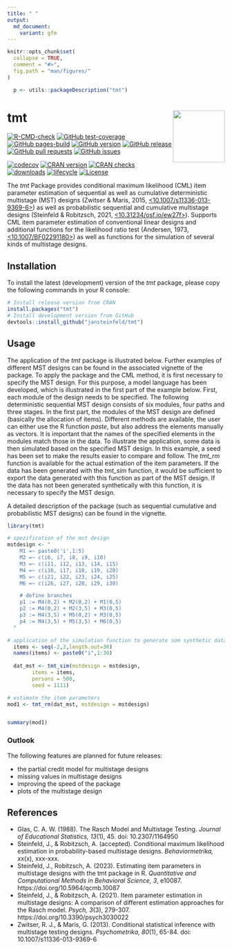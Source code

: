 ```yaml
---
title: " "
output:
  md_document:
    variant: gfm
---
```


```r
knitr::opts_chunk$set(
  collapse = TRUE,
  comment = "#>",
  fig.path = "man/figures/"
)

  p <- utils::packageDescription("tmt")
```
# tmt <img src="man/figures/tmt.png" width="120" align="right" alt=""/>

<!-- README.md is generated from README.Rmd-->
[![R-CMD-check](https://github.com/jansteinfeld/tmt/actions/workflows/check-full.yaml/badge.svg)](https://github.com/jansteinfeld/tmt/actions/workflows/check-full.yaml)
[![GitHub test-coverage](https://github.com/jansteinfeld/tmt/actions/workflows/test-coverage.yaml/badge.svg)](https://github.com/jansteinfeld/tmt/actions/workflows/test-coverage.yaml)
[![GitHub pages-build](https://github.com/jansteinfeld/tmt/actions/workflows/pages/pages-build-deployment/badge.svg)](https://github.com/jansteinfeld/tmt/actions/workflows/pages/pages-build-deployment)
[![GitHub version](https://img.shields.io/github/r-package/v/jansteinfeld/tmt?label=version&logo=github)](https://github.com/jansteinfeld/tmt/)
[![GitHub release](https://img.shields.io/github/v/release/jansteinfeld/tmt?label=release&logo=github)](https://github.com/jansteinfeld/tmt/)
[![GitHub pull requests](https://img.shields.io/github/issues-pr/jansteinfeld/tmt?label=pull%20requests&logo=github)](https://github.com/jansteinfeld/tmt/pulls)
[![GitHub issues](https://img.shields.io/github/issues-raw/jansteinfeld/tmt?label=issues&logo=github)](https://github.com/jansteinfeld/tmt/issues)

[![codecov](https://codecov.io/gh/jansteinfeld/tmt/branch/master/graph/badge.svg?token=11lw4stBoI)](https://app.codecov.io/gh/jansteinfeld/tmt)
[![CRAN version](https://img.shields.io/cran/v/tmt?label=CRAN%20version)](https://cran.r-project.org/package=tmt)
[![CRAN checks](https://badges.cranchecks.info/summary/tmt.svg)](https://cran.r-project.org/web/checks/check_results_tmt.html)
[![downloads](http://cranlogs.r-pkg.org/badges/last-month/tmt?color=blue)](https://cran.r-project.org/package=tmt)
[![lifecycle](https://img.shields.io/badge/lifecycle-experimental-blue.svg)](https://github.com/jansteinfeld/tmt)
[![License](https://img.shields.io/cran/l/tmt)](https://opensource.org/license/GPL-3.0)

The *tmt* Package provides conditional maximum likelihood (CML) item parameter estimation of sequential as well as cumulative deterministic multistage (MST) designs (Zwitser & Maris, 2015, [<10.1007/s11336-013-9369-6>](https://doi.org/10.1007/s11336-013-9369-6)) as well as probabilistic sequential and cumulative multistage designs (Steinfeld & Robitzsch, 2021, [<10.31234/osf.io/ew27f>](https://doi.org/10.31234/osf.io/ew27f)). Supports CML item parameter estimation of conventional linear designs and additional functions for the likelihood ratio test (Andersen, 1973, [<10.1007/BF02291180>](https://doi.org/10.1007/BF02291180)) as well as functions for the simulation of several kinds of multistage designs. 


## Installation
To install the latest (development) version of the *tmt* package, please copy the following commands in your R console:

```r
# Install release version from CRAN
install.packages("tmt")
# Install development version from GitHub
devtools::install_github("jansteinfeld/tmt")
```

## Usage
The application of the *tmt* package is illustrated below. Further examples of different MST designs can be found in the associated vignette of the package. To apply the package and the CML method, it is first necessary to specify the MST design. For this purpose, a model language has been developed, which is illustrated in the first part of the example below. First, each module of the design needs to be specified. The following deterministic sequential MST design consists of six modules, four paths and three stages. In the first part, the modules of the MST design are defined (basically the allocation of items). Different methods are available, the user can either use the R function *paste*, but also address the elements manually as vectors. It is important that the names of the specified elements in the modules match those in the data. To illustrate the application, some data is then simulated based on the specified MST design. In this example, a seed has been set to make the results easier to compare and follow. The *tmt_rm* function is available for the actual estimation of the item parameters. If the data has been generated with the *tmt_sim* function, it would be sufficient to export the data generated with this function as part of the MST design. If the data has not been generated synthetically with this function, it is necessary to specify the MST design.

A detailed description of the package (such as sequential cumulative and probabilistic MST designs) can be found in the vignette.



```r
library(tmt)

# spezification of the mst design
mstdesign <- "
    M1 =~ paste0('i',1:5)
    M2 =~ c(i6, i7, i8, i9, i10)
    M3 =~ c(i11, i12, i13, i14, i15)
    M4 =~ c(i16, i17, i18, i19, i20)
    M5 =~ c(i21, i22, i23, i24, i25)
    M6 =~ c(i26, i27, i28, i29, i30)

    # define branches
    p1 := M4(0,2) + M2(0,2) + M1(0,5)
    p2 := M4(0,2) + M2(3,5) + M3(0,5)
    p3 := M4(3,5) + M5(0,2) + M3(0,5)
    p4 := M4(3,5) + M5(3,5) + M6(0,5)
  "

# application of the simulation function to generate som synthetic data
  items <- seq(-2,2,length.out=30)
  names(items) <- paste0("i",1:30)
  
  dat_mst <- tmt_sim(mstdesign = mstdesign,
        items = items,
        persons = 500,
        seed = 1111)

# estimate the item parameters
mod1 <- tmt_rm(dat_mst, mstdesign = mstdesign)


summary(mod1)
```

### Outlook
The following features are planned for future releases:

* the partial credit model for multistage designs
* missing values in multistage designs
* improving the speed of the package
* plots of the multistage design

## References
* Glas, C. A. W. (1988). The Rasch Model and Multistage Testing. *Journal of Educational Statistics, 13*(1), 45. doi: 10.2307/1164950
* Steinfeld, J., & Robitzsch, A. (accepted). Conditional maximum likelihood estimation in probability-based multistage designs. *Behaviormetrika, xx*(x), xxx-xxx.
* Steinfeld, J., Robitzsch, A. (2023). Estimating item parameters in multistage designs with the tmt package in R. *Quantitative and Computational Methods in Behavioral Science, 3*, e10087. https://doi.org/10.5964/qcmb.10087
* Steinfeld, J., & Robitzsch, A. (2021). Item parameter estimation in multistage designs: A comparison of different estimation approaches for the Rasch model. *Psych, 3*(3), 279-307. https://doi.org/10.3390/psych3030022
* Zwitser, R. J., & Maris, G. (2013). Conditional statistical inference with multistage testing designs. *Psychometrika, 80*(1), 65-84. doi: 10.1007/s11336-013-9369-6